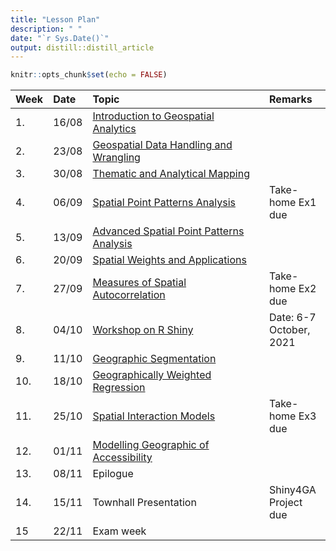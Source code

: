 ```yaml
---
title: "Lesson Plan"
description: " "
date: "`r Sys.Date()`"
output: distill::distill_article
---
```


```r
knitr::opts_chunk$set(echo = FALSE)
```




-----------------------------------------------------------------------------------------------
Week Date   Topic                                                                      Remarks
---- ------ -------------------------------------------------------------------------- ---------------------
1.   16/08  [Introduction to Geospatial Analytics](outline/Lesson01_outline.html)                

2.   23/08  [Geospatial Data Handling and Wrangling](outline/Lesson02_outline.html)          

3.   30/08  [Thematic and Analytical Mapping](outline/Lesson03_outline.html)         

4.   06/09  [Spatial Point Patterns Analysis](outline/Lesson04_outline.html)           Take-home Ex1 due

5.   13/09  [Advanced Spatial Point Patterns Analysis](outline/Lesson05_outline.html)

6.   20/09  [Spatial Weights and Applications](outline/Lesson06_outline.html)
        
7.   27/09  [Measures of Spatial Autocorrelation](outline/Lesson07_outline.html)       Take-home Ex2 due

8.   04/10  [Workshop on R Shiny](outline/workshop.html)                               Date: 6-7 October, 2021

9.   11/10  [Geographic Segmentation](outline/Lesson08_outline.html)

10.  18/10  [Geographically Weighted Regression](outline/Lesson09_outline.html)        

11.  25/10  [Spatial Interaction Models](outline/Lesson10_outline.html)                 Take-home Ex3 due

12.  01/11  [Modelling Geographic of Accessibility](outline/Lesson11_outline.html)

13.  08/11  Epilogue

14.  15/11  Townhall Presentation                                                      Shiny4GA Project due

15   22/11  Exam week
----------------------------------------------------------------






